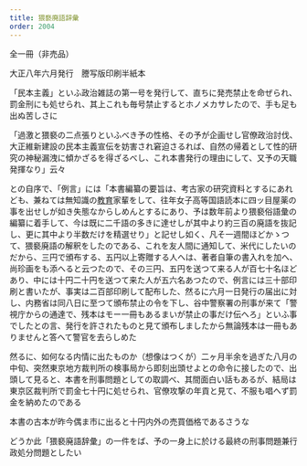 ```yaml
---
title: 猥褻廃語辞彙
order: 2004
---
```

全一冊（非売品）

大正八年六月発行　謄写版印刷半紙本

「民本主義」といふ政治雑誌の第一号を発行して、直ちに発売禁止を命ぜられ、罰金刑にも処せられ、其上これも毎号禁止するとホノメカサレたので、手も足も出ぬ苦しさに

「過激と猥褻の二点張りといふべき予の性格、その予が企画せし官僚政治討伐、大正維新建設の民本主義宣伝を妨害され窘迫さるれば、自然の帰着として性的研究の神秘漏洩に傾かざるを得ざるべし、これ本書発行の理由にして、又予の天職発揮なり」云々


との自序で、「例言」には「本書編纂の要旨は、考古家の研究資料とするにあれども、兼ねては無知識の[教育](/main/08-education/)家輩をして、往年女子高等国語読本に四ッ目屋薬の事を出せしが如き失態なからしめんとするにあり、予は数年前より猥褻俗語彙の編纂に着手して、今は既に二千語の多きに達せしが其中より約三百の廃語を抜記し、更に其中より半数だけを精選せり」と記せし如く、凡そ一週間ほどかゝつて、猥褻廃語の解釈をしたのである、これを友人間に通知して、米代にしたいのだから、三円で頒布する、五円以上寄贈する人へは、著者自筆の書入れを加へ、尚珍画をも添へると云つたので、その三円、五円を送つて来る人が百七十名ほどあり、中には十円二十円を送つて来た人が五六名あつたので、例言には三十部印刷と書いたが、事実は二百部印刷して配布した、然るに六月一日発行の届出に対し、内務省は同八日に至つて頒布禁止の令を下し、谷中警察署の刑事が来て「警視庁からの通達で、残本はモー一冊もあるまいが禁止の事だけ伝へろ」といふ事でしたとの言、発行を許されたものと見て頒布しましたから無論残本は一冊もありませんと答へて警官を去らしめた

然るに、如何なる内情に出たものか（想像はつくが）二ヶ月半余を過ぎた八月の中旬、突然東京地方裁判所の検事局から即刻出頭せよとの命令に接したので、出頭して見ると、本書を刑事問題としての取調べ、其間面白い話もあるが、結局は東京区裁判所で罰金七十円に処せられ、官僚攻撃の年貢と見て、不服も唱へず罰金を納めたのである


本書の古本が昨今偶ま市に出ると十円内外の売買価格であるさうな


どうか此「猥褻廃語辞彙」の一件をば、予の一身上に於ける最終の刑事問題兼行政処分問題としたい
